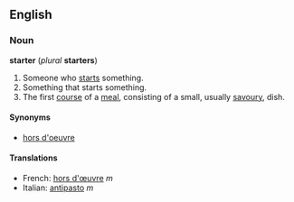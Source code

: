 ==English==
===Noun===
'''starter''' (''plural'' '''starters''')

#Someone who [[start]]s something.
#Something that starts something.
#The first [[course]] of a [[meal]], consisting of a small, usually [[savoury]], dish.

====Synonyms====
*[[hors d'oeuvre]]

====Translations====
*French: [[hors d'œuvre]] ''m''
*Italian: [[antipasto]] ''m''